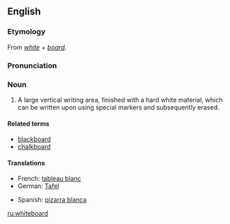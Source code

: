 ==English==
{{wikipedia}}
===Etymology===
From ''[[white]]'' + ''[[board]]''.

===Pronunciation===
{{IPA|/ˈwaɪtbɔːd/}}

===Noun===
{{en-noun}}

# A large vertical writing area, finished with a hard white material, which can be written upon using special markers and subsequently erased.

====Related terms====
*[[blackboard]]
*[[chalkboard]]

====Translations====
{{trans-top|large vertical writing area}}
*French: [[tableau blanc]] {{m}}
*German: [[Tafel]] {{f}}
{{trans-mid}}
*Spanish: [[pizarra blanca]] {{f}}
{{trans-bottom}}

[[ru:whiteboard]]